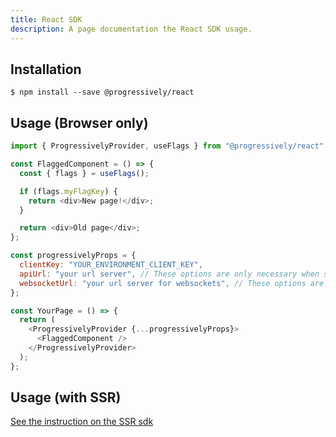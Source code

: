 ```yaml
---
title: React SDK
description: A page documentation the React SDK usage.
---
```



## Installation

```shell
$ npm install --save @progressively/react
```

## Usage (Browser only)

```javascript
import { ProgressivelyProvider, useFlags } from "@progressively/react";

const FlaggedComponent = () => {
  const { flags } = useFlags();

  if (flags.myFlagKey) {
    return <div>New page!</div>;
  }

  return <div>Old page</div>;
};

const progressivelyProps = {
  clientKey: "YOUR_ENVIRONMENT_CLIENT_KEY",
  apiUrl: "your url server", // These options are only necessary when self hosting
  websocketUrl: "your url server for websockets", // These options are only necessary when self hosting
};

const YourPage = () => {
  return (
    <ProgressivelyProvider {...progressivelyProps}>
      <FlaggedComponent />
    </ProgressivelyProvider>
  );
};
```

## Usage (with SSR)

[See the instruction on the SSR sdk](/sdks/feature-flags/sdk-server-side/)


